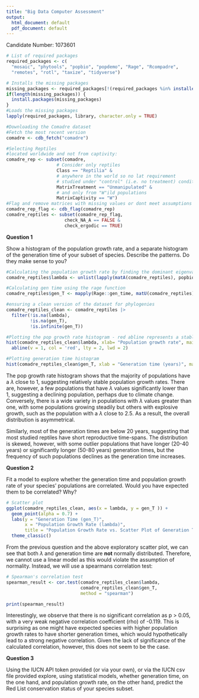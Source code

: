 ```yaml
---
title: "Big Data Computer Assessment"
output:
  html_document: default
  pdf_document: default
---
```


Candidate Number: 1073601

```r
# List of required packages
required_packages <- c(
  "mosaic", "phytools", "popbio", "popdemo", "Rage", "Rcompadre",
  "remotes", "rotl", "taxize", "tidyverse")

# Installs the missing packages
missing_packages <- required_packages[!(required_packages %in% installed.packages()[,"Package"])]
if(length(missing_packages)) {
  install.packages(missing_packages)
}
#Loads the missing packages
lapply(required_packages, library, character.only = TRUE)
```

```r
#Downloading the Comadre dataset
#Fetch the most recent version
comadre <- cdb_fetch("comadre")

#Selecting Reptiles
#located worldwide and not from captivity:
comadre_rep <- subset(comadre,
                   # Consider only reptiles
                   Class == "Reptilia" & 
                   # anywhere in the world so no lat requirement
                   # studied under "control" (i.e. no treatment) conditions
                   MatrixTreatment == "Unmanipulated" &
                   # and only from "W"ild populations
                   MatrixCaptivity == "W") 
#Flag and remove matrices with missing values or dont meet assumptions of ergodicity
comadre_rep_flag <- cdb_flag(comadre_rep)
comadre_reptiles <- subset(comadre_rep_flag,
                      check_NA_A == FALSE &
                      check_ergodic == TRUE)
```

**Question 1**

Show a histogram of the population growth rate, and a separate histogram of the generation time of your subset of species. Describe the patterns. Do they make sense to you?

```r
#Calculating the population growth rate by finding the dominant eigenvalue of each matrix, then storing this in the reptiles dataframe
comadre_reptiles$lambda <- unlist(lapply(matA(comadre_reptiles), popbio::lambda))

#Calculating gen time using the rage function
comadre_reptiles$gen_T <- mapply(Rage::gen_time, matU(comadre_reptiles), matF(comadre_reptiles))

#ensuring a clean version of the dataset for phylogenies
comadre_reptiles_clean <- comadre_reptiles |>
  filter(!is.na(lambda), 
         !is.na(gen_T), 
         !is.infinite(gen_T))
```

```r
#Plotting the pop growth rate histogram - red abline represents a stable population that is neither growing nor shrinking
hist(comadre_reptiles_clean$lambda, xlab= "Population growth rate", main = NULL) 
  abline(v = 1, col = 'red', lty = 2, lwd = 2)
```

```r
#Plotting generation time histogram
hist(comadre_reptiles_clean$gen_T, xlab = "Generation time (years)", main = NULL)
```

The pop growth rate histogram shows that the majority of populations have a $\lambda$ close to 1, suggesting relatively stable population growth rates. There are, however, a few populations that have $\lambda$ values significantly lower than 1, suggesting a declining population, perhaps due to climate change. Conversely, there is a wide variety in populations with $\lambda$ values greater than one, with some populations growing steadily but others with explosive growth, such as the population with a $\lambda$ close to 2.5. As a result, the overall distribution is asymmetrical.

Similarly, most of the generation times are below 20 years, suggesting that most studied reptiles have short reproductive time-spans. The distribution is skewed, however, with some outlier populations that have longer (20-40 years) or significantly longer (50-80 years) generation times, but the frequency of such populations declines as the generation time increases.

**Question 2**

Fit a model to explore whether the generation time and population growth rate of your species’ populations are correlated. Would you have expected them to be correlated? Why?

```r

# Scatter plot
ggplot(comadre_reptiles_clean, aes(x = lambda, y = gen_T )) +
  geom_point(alpha = 0.7) +  
  labs(y = "Generation Time (gen_T)", 
       x = "Population Growth Rate (lambda)", 
       title = "Population Growth Rate vs. Scatter Plot of Generation Time") +
  theme_classic()

```

From the previous question and the above exploratory scatter plot, we can see that both $\lambda$ and generation time are **not** normally distributed. Therefore, we cannot use a linear model as this would violate the assumption of normality. Instead, we will use a spearmans correlation test:

```r
# Spearman's correlation test
spearman_result <- cor.test(comadre_reptiles_clean$lambda, 
                            comadre_reptiles_clean$gen_T, 
                            method = "spearman")

print(spearman_result)
```
Interestingly, we observe that there is no significant correlation as p > 0.05, with a very weak negative correlation coefficient (rho) of -0.119. This is surprising as one might have expected species with higher population growth rates to have shorter generation times, which would hypothetically lead to a strong negative correlation. Given the lack of significance of the calculated correlation, however, this does not seem to be the case. 

**Question 3**

Using the IUCN API token provided (or via your own), or via the IUCN csv file provided
explore, using statistical models, whether generation time, on the one hand, and population
growth rate, on the other hand, predict the Red List conservation status of your species
subset.